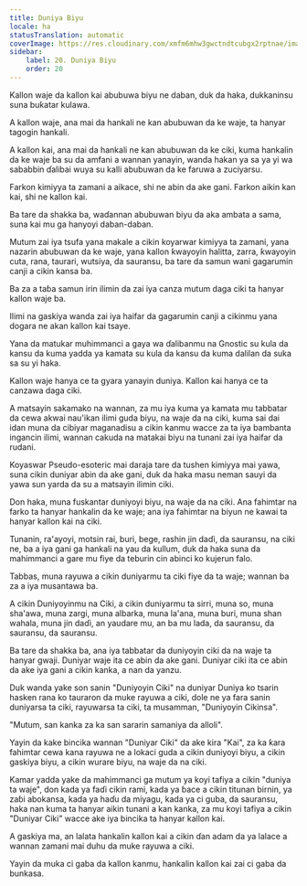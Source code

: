 ```yaml
---
title: Duniya Biyu
locale: ha
statusTranslation: automatic
coverImage: https://res.cloudinary.com/xmfm6mhw3gwctndtcubgx2rptnae/image/upload/v1740468922/small_cover_tratado_de_psicologia_revolucionaria_a4c0dca4e0.webp
sidebar:
    label: 20. Duniya Biyu
    order: 20
---
```

Kallon waje da kallon kai abubuwa biyu ne daban, duk da haka, dukkaninsu suna buƙatar kulawa.

A kallon waje, ana mai da hankali ne kan abubuwan da ke waje, ta hanyar tagogin hankali.

A kallon kai, ana mai da hankali ne kan abubuwan da ke ciki, kuma hankalin da ke waje ba su da amfani a wannan yanayin, wanda hakan ya sa ya yi wa sababbin ɗalibai wuya su kalli abubuwan da ke faruwa a zuciyarsu.

Farkon kimiyya ta zamani a aikace, shi ne abin da ake gani. Farkon aikin kan kai, shi ne kallon kai.

Ba tare da shakka ba, waɗannan abubuwan biyu da aka ambata a sama, suna kai mu ga hanyoyi daban-daban.

Mutum zai iya tsufa yana makale a cikin koyarwar kimiyya ta zamani, yana nazarin abubuwan da ke waje, yana kallon ƙwayoyin halitta, zarra, ƙwayoyin cuta, rana, taurari, wutsiya, da sauransu, ba tare da samun wani gagarumin canji a cikin kansa ba.

Ba za a taɓa samun irin ilimin da zai iya canza mutum daga ciki ta hanyar kallon waje ba.

Ilimi na gaskiya wanda zai iya haifar da gagarumin canji a cikinmu yana dogara ne akan kallon kai tsaye.

Yana da matukar muhimmanci a gaya wa ɗalibanmu na Gnostic su kula da kansu da kuma yadda ya kamata su kula da kansu da kuma dalilan da suka sa su yi haka.

Kallon waje hanya ce ta gyara yanayin duniya. Kallon kai hanya ce ta canzawa daga ciki.

A matsayin sakamako na wannan, za mu iya kuma ya kamata mu tabbatar da cewa akwai nau'ikan ilimi guda biyu, na waje da na ciki, kuma sai dai idan muna da cibiyar maganadisu a cikin kanmu wacce za ta iya bambanta ingancin ilimi, wannan cakuda na matakai biyu na tunani zai iya haifar da rudani.

Koyaswar Pseudo-esoteric mai daraja tare da tushen kimiyya mai yawa, suna cikin duniyar abin da ake gani, duk da haka masu neman sauyi da yawa sun yarda da su a matsayin ilimin ciki.

Don haka, muna fuskantar duniyoyi biyu, na waje da na ciki. Ana fahimtar na farko ta hanyar hankalin da ke waje; ana iya fahimtar na biyun ne kawai ta hanyar kallon kai na ciki.

Tunanin, ra'ayoyi, motsin rai, buri, bege, rashin jin daɗi, da sauransu, na ciki ne, ba a iya gani ga hankali na yau da kullum, duk da haka suna da mahimmanci a gare mu fiye da teburin cin abinci ko kujerun falo.

Tabbas, muna rayuwa a cikin duniyarmu ta ciki fiye da ta waje; wannan ba za a iya musantawa ba.

A cikin Duniyoyinmu na Ciki, a cikin duniyarmu ta sirri, muna so, muna sha'awa, muna zargi, muna albarka, muna la'ana, muna buri, muna shan wahala, muna jin daɗi, an yaudare mu, an ba mu lada, da sauransu, da sauransu, da sauransu.

Ba tare da shakka ba, ana iya tabbatar da duniyoyin ciki da na waje ta hanyar gwaji. Duniyar waje ita ce abin da ake gani. Duniyar ciki ita ce abin da ake iya gani a cikin kanka, a nan da yanzu.

Duk wanda yake son sanin "Duniyoyin Ciki" na duniyar Duniya ko tsarin hasken rana ko tauraron da muke rayuwa a ciki, dole ne ya fara sanin duniyarsa ta ciki, rayuwarsa ta ciki, ta musamman, "Duniyoyin Cikinsa".

"Mutum, san kanka za ka san sararin samaniya da alloli".

Yayin da kake bincika wannan "Duniyar Ciki" da ake kira "Kai", za ka ƙara fahimtar cewa kana rayuwa ne a lokaci guda a cikin duniyoyi biyu, a cikin gaskiya biyu, a cikin wurare biyu, na waje da na ciki.

Kamar yadda yake da mahimmanci ga mutum ya koyi tafiya a cikin "duniya ta waje", don kada ya faɗi cikin rami, kada ya ɓace a cikin titunan birnin, ya zaɓi abokansa, kada ya haɗu da miyagu, kada ya ci guba, da sauransu, haka nan kuma ta hanyar aikin tunani a kan kanka, za mu koyi tafiya a cikin "Duniyar Ciki" wacce ake iya bincika ta hanyar kallon kai.

A gaskiya ma, an lalata hankalin kallon kai a cikin ɗan adam da ya lalace a wannan zamani mai duhu da muke rayuwa a ciki.

Yayin da muka ci gaba da kallon kanmu, hankalin kallon kai zai ci gaba da bunkasa.

